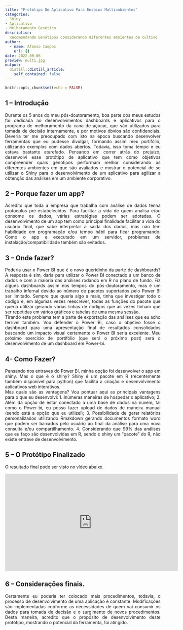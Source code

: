 ```yaml
---
title: "Protótipo De Aplicativo Para Ensaios Multiambientes"
categories: 
- Shiny
- Aplicativo
- Melhoramento Genético
description: 
  Recomendando Genótipos considerando diferentes ambientes de cultivo
author:
  - name: Afonso Campos
    url: {}
date: 2022-09-06
preview: multi.jpg
output:
  distill::distill_article:
    self_contained: false
---
```


<style>
body {
text-align: justify}
</style>


```r
knitr::opts_chunk$set(echo = FALSE)
```

## 1 – Introdução 

Durante os 5 anos do meu pós-doutoramento, boa parte dos meus estudos foi dedicada ao desenvolvimentos dashboards e aplicativos para o programa de melhoramento da cana-de-açúcar, que são utilizados para tomada de decisão internamente, e por motivos óbvios são confidenciais. Deveria ter me preocupado com isto na época buscando desenvolver ferramentas que eu pudesse divulgar, formando assim meu portifólio, utilizando exemplos com dados abertos. Todavia, isso toma tempo e eu estava bastante atarefado. 
Pensando em correr atrás do prejuízo, desenvolvi esse protótipo de aplicativo que tem como objetivos compreender quais genótipos performam melhor considerando os diferentes ambientes em que são avaliados e mostrar o potencial de se utilizar o Shiny para o desenvolvimento de um aplicativo para agilizar a obtenção das análises em um ambiente corporativo.  

## 2 – Porque fazer um app? 

Acredito que toda a empresa que trabalha com análise de dados tenha protocolos pré-estabelecidos. Para facilitar a vida de quem analisa e/ou consome os dados, várias estratégias podem ser adotadas. O desenvolvimento de um app tem como principal finalidade facilitar a vida do usuário final, que sabe interpretar a saída dos dados, mas não tem habilidade em programação e/ou tempo hábil para ficar programando. Como o app e executado em um servidor, problemas de instalação/compatibilidade também são evitados. 

## 3 – Onde fazer?

Poderia usar o Power BI que é o novo queridinho da parte de dashboards?
  A resposta é sim, daria para utilizar o Power BI conectado a um banco de dados e com a maioria das análises rodando em R no plano de fundo. Fiz alguns dashboards assim nos tempos do pós-doutoramento, mas é um trabalho infernal devido ao número de pacotes suportados pelo Power BI ser limitado. Sempre que queria algo a mais, tinha que investigar todo o código e, em algumas vezes reescrever, todas as funções do pacote que queria utilizar gerando várias linhas de códigos que as vezes tinham que ser repetidas em vários gráficos e tabelas de uma mesma sessão.  
Tirando este problema tem a parte de exportação das análises que eu acho terrível também. 
	Vou defender o Power BI, caso o objetivo fosse o dashboard para uma apresentação final de resultados consolidados buscando um impacto visual certamente o Power BI seria excelente. Meu próximo exercício de portifólio (que será o próximo post) será o desenvolvimento de um dashboard em Power-bi. 

## 4- Como Fazer? 

Pensando nos entraves do Power BI, minha opção foi desenvolver o app em shiny. 
Mas o que é o shiny?
Shiny é um pacote em R (recentemente também disponível para python) que facilita a criação e desenvolvimento aplicativos web interativos.  
Mas quais são as vantagens? 
Vou pontuar aqui as principais vantagens para o que eu desenvolvi: 
1.	Inúmeras maneiras de hospedar o aplicativo; 
2.	Além da opção de estar conectado a uma base de dados na nuvem, tal como o Power-bi, eu posso fazer upload de dados de maneira manual (sendo está a opção que eu utilizei); 
3.	 Possibilidade de gerar relatórios personalizados utilizando Rmakdown gerando documentos formato word que podem ser baixados pelo usuário ao final da análise para uma nova consulta e/ou compartilhamento. 
4.	Considerando que 99% das análises que eu faço são desenvolvidas em R, sendo o shiny um “pacote” do R, não existe entrave de desenvolvimento. 

## 5 – O Protótipo Finalizado 
 
O resultado final pode ser visto no vídeo abaixo. 

<iframe width="560" height="315" src="https://www.youtube.com/watch?v=iuiSBl_9jjY" frameborder="0" allowfullscreen></iframe>
 
## 6 – Considerações finais. 

Certamente eu poderia ter colocado mais procedimentos, todavia, o processo de desenvolvimento de uma aplicação é constante. Modificações são implementadas conforme as necessidades de quem vai consumir os dados para tomada de decisão e o surgimento de novos procedimentos. Desta maneira, acredito que o propósito de desenvolvimento deste protótipo, mostrando o potencial da ferramenta, foi atingido. 





